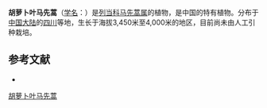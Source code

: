 {{Speciesbox
| name = 胡萝卜叶马先蒿
| status = 
| status_system = 
| image =
| genus = Pedicularis
| species = daucifolia
| authority = Bonati
}}

'''胡萝卜叶马先蒿'''（[[学名|学名]]：{{lang|la|''Pedicularis daucifolia''}}）是[[列当科|列当科]][[马先蒿属|马先蒿属]]的植物，是中国的特有植物。分布于[[中国大陆|中国大陆]]的[[四川|四川]]等地，生长于海拔3,450米至4,000米的地区，目前尚未由人工引种栽培。

== 参考文献 ==
<div class="references-small">
* {{cite web| url =http://www.bioinfo.cn/db05/KmzwSpecies.php?action=view&id=21272| title =胡萝卜叶马先蒿| work =《中国高等植物数据库全库》| publisher =中国科学院微生物研究所| author =昆明植物研究所| accessdate =2009-02-25| deadurl =yes| archiveurl =https://web.archive.org/web/20150402144434/http://www.bioinfo.cn/db05/KmzwSpecies.php?action=view&id=21272| archivedate =2015-04-02}}
</div>
{{Taxonbar|from=Q15231081}}

[[Category:马先蒿属|胡萝卜叶马先蒿]]


{{植物小作品}}